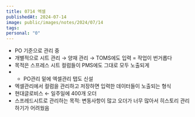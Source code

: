 ```yaml
---
title: 0714 엑셀
publishedAt: 2024-07-14
image: public/images/notes/2024/07/14
tags: 
personal: "0"
---
```


- PO 기준으로 관리 중
- 개별적으로 시트 관리 → 양재 관리 → TOMS에도 입력 = 작업이 번거롭다
- 목적은 스프레스 시트 컬럼들이 PMS에도 그대로 모두 노출되게
- + PO관리 밑에 엑셀관리 탭도 신설
- 엑셀관리에서 컬럼을 관리하고 저장하면 입력한 데이터들이 노출되는 형식
- 현대글로비스 ← 일주일에 400개 오더
- 스프레드시트로 관리하는 목적: 변동사항이 많고 오더가 너무 많아서 히스토리 관리하기가 어려웠음
